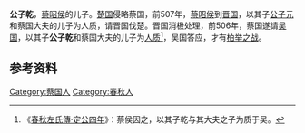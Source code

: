 {{noteTA
|T=zh-hans:公子乾;zh-hant:公子乾;
|1=zh-hans:乾;zh-hant:乾;
}}
{{模板:Infobox 先秦人物
|名称=乾
|姓=[[姬姓|姬]]
|氏=
|名=乾
|字=
|别名=
|别字=
|谥号=
|时代=春秋
|国家=[[蔡国|蔡]] 
|身份=蔡国公子
|父亲=[[蔡昭侯|蔡昭侯]]
}}
'''公子乾'''，[[蔡昭侯|蔡昭侯]]的儿子。[[楚国|楚国]]侵略蔡国，前507年，[[蔡昭侯|蔡昭侯]]到[[晋国|晋国]]，以其子[[元_(蔡国)|公子元]]和蔡国大夫的儿子为人质，请晋国伐楚。晋国消极处理，前506年，蔡国遂请[[吴国|吴国]]，以其子'''公子乾'''和蔡国大夫的儿子为[[人质|人质]]<ref>《[[s:春秋左氏傳/定公|春秋左氏傳·定公四年]]》：蔡侯因之，以其子乾与其大夫之子为质于吴。</ref>，吴国答应，才有[[柏举之战|柏举之战]]。

==参考资料==
{{Reflist}}

[[Category:蔡国人|Category:蔡国人]]
[[Category:春秋人|Category:春秋人]]